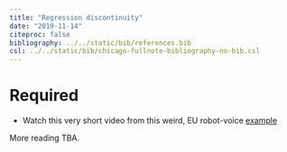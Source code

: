 ```yaml
---
title: "Regression discontinuity"
date: "2019-11-14"
citeproc: false
bibliography: ../../static/bib/references.bib
csl: ../../static/bib/chicago-fullnote-bibliography-no-bib.csl
---
```


# Required

- Watch this very short video from this weird, EU robot-voice [example](https://www.youtube.com/watch?v=UeROebc6PQo)

More reading TBA.

